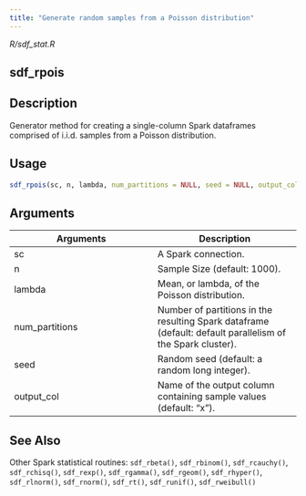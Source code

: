 ```yaml
---
title: "Generate random samples from a Poisson distribution"
---
```


*R/sdf_stat.R*

## sdf_rpois

## Description
Generator method for creating a single-column Spark dataframes comprised of i.i.d. samples from a Poisson distribution. 


## Usage
```r
sdf_rpois(sc, n, lambda, num_partitions = NULL, seed = NULL, output_col = "x") 
```

## Arguments
|Arguments|Description|
|---|---|
| sc | A Spark connection. |
| n | Sample Size (default: 1000). |
| lambda | Mean, or lambda, of the Poisson distribution. |
| num_partitions | Number of partitions in the resulting Spark dataframe (default: default parallelism of the Spark cluster). |
| seed | Random seed (default: a random long integer). |
| output_col | Name of the output column containing sample values (default: "x"). |






## See Also
Other Spark statistical routines:  `sdf_rbeta()`, `sdf_rbinom()`, `sdf_rcauchy()`, `sdf_rchisq()`, `sdf_rexp()`, `sdf_rgamma()`, `sdf_rgeom()`, `sdf_rhyper()`, `sdf_rlnorm()`, `sdf_rnorm()`, `sdf_rt()`, `sdf_runif()`, `sdf_rweibull()`

